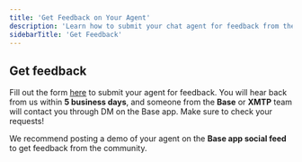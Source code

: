 ```yaml
---
title: 'Get Feedback on Your Agent'
description: 'Learn how to submit your chat agent for feedback from the Base and XMTP teams'
sidebarTitle: 'Get Feedback'
---
```


## Get feedback

Fill out the form [here](#) to submit your agent for feedback. You will hear back from us within **5 business days**, and someone from the **Base** or **XMTP** team will contact you through DM on the Base app. Make sure to check your requests!

We recommend posting a demo of your agent on the **Base app social feed** to get feedback from the community. 




